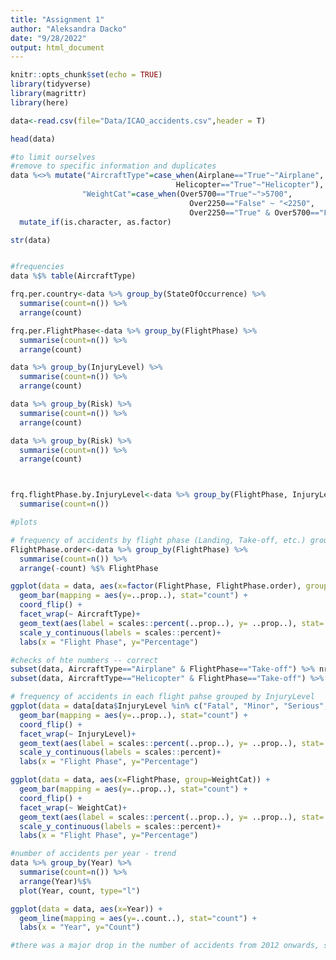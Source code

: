 ```yaml
---
title: "Assignment 1"
author: "Aleksandra Dacko"
date: "9/28/2022"
output: html_document
---
```


```r
knitr::opts_chunk$set(echo = TRUE)
library(tidyverse)
library(magrittr)
library(here)
```

```r
data<-read.csv(file="Data/ICAO_accidents.csv",header = T)
```

```r
head(data)
```
```r
#to limit ourselves 
#remove to specific information and duplicates
data %<>% mutate("AircraftType"=case_when(Airplane=="True"~"Airplane",
                                     Helicopter=="True"~"Helicopter"),
                "WeightCat"=case_when(Over5700=="True"~">5700",
                                        Over2250=="False" ~ "<2250",
                                        Over2250=="True" & Over5700=="False" ~"2250-5700")) %>%   select(!c("Location","Operator","Date","Model","StateOfOperator","Class","ScheduledCommercial","Official","OccCats","Over2250","Over5700","Helicopter","Airplane","Registration","X"))%>% 
  mutate_if(is.character, as.factor) 

str(data)



```

```r
#frequencies
data %$% table(AircraftType)

frq.per.country<-data %>% group_by(StateOfOccurrence) %>% 
  summarise(count=n()) %>% 
  arrange(count)

frq.per.FlightPhase<-data %>% group_by(FlightPhase) %>% 
  summarise(count=n()) %>% 
  arrange(count)

data %>% group_by(InjuryLevel) %>% 
  summarise(count=n()) %>% 
  arrange(count)

data %>% group_by(Risk) %>% 
  summarise(count=n()) %>% 
  arrange(count)

data %>% group_by(Risk) %>% 
  summarise(count=n()) %>% 
  arrange(count)



frq.flightPhase.by.InjuryLevel<-data %>% group_by(FlightPhase, InjuryLevel) %>% 
  summarise(count=n())

```

```r
#plots

# frequency of accidents by flight phase (Landing, Take-off, etc.) grouped by aircraft type (Airplane, Helicopter)
FlightPhase.order<-data %>% group_by(FlightPhase) %>% 
  summarise(count=n()) %>% 
  arrange(-count) %$% FlightPhase

ggplot(data = data, aes(x=factor(FlightPhase, FlightPhase.order), group=AircraftType)) + 
  geom_bar(mapping = aes(y=..prop..), stat="count") +
  coord_flip() +
  facet_wrap(~ AircraftType)+
  geom_text(aes(label = scales::percent(..prop..), y= ..prop..), stat= "count", size=3, hjust = -0.2 )  +
  scale_y_continuous(labels = scales::percent)+
  labs(x = "Flight Phase", y="Percentage")

#checks of hte numbers -- correct 
subset(data, AircraftType=="Airplane" & FlightPhase=="Take-off") %>% nrow / subset(data, AircraftType=="Airplane") %>% nrow
subset(data, AircraftType=="Helicopter" & FlightPhase=="Take-off") %>% nrow / subset(data, AircraftType=="Helicopter") %>% nrow

```
```r
# frequency of accidents in each flight pahse grouped by InjuryLevel
ggplot(data = data[data$InjuryLevel %in% c("Fatal", "Minor", "Serious", "None", "Unknown", ""),], aes(x=FlightPhase, group=InjuryLevel)) + 
  geom_bar(mapping = aes(y=..prop..), stat="count") +
  coord_flip() +
  facet_wrap(~ InjuryLevel)+
  geom_text(aes(label = scales::percent(..prop..), y= ..prop..), stat= "count", size=3, hjust = -0.2 )  +
  scale_y_continuous(labels = scales::percent)+
  labs(x = "Flight Phase", y="Percentage")

```

```r
ggplot(data = data, aes(x=FlightPhase, group=WeightCat)) + 
  geom_bar(mapping = aes(y=..prop..), stat="count") +
  coord_flip() +
  facet_wrap(~ WeightCat)+
  geom_text(aes(label = scales::percent(..prop..), y= ..prop..), stat= "count", size=3, hjust = -0.2 )  +
  scale_y_continuous(labels = scales::percent)+
  labs(x = "Flight Phase", y="Percentage")
```


```r

#number of accidents per year - trend
data %>% group_by(Year) %>% 
  summarise(count=n()) %>% 
  arrange(Year)%$%
  plot(Year, count, type="l")

ggplot(data = data, aes(x=Year)) + 
  geom_line(mapping = aes(y=..count..), stat="count") +
  labs(x = "Year", y="Count")

#there was a major drop in the number of accidents from 2012 onwards, so maybe split the data to before and after 2012 and investigate what else changed




```


